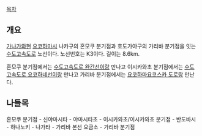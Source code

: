 [[목차]]
== 개요 ==
[[가나가와]]현 [[요코하마]]시 나카구의 혼모쿠 분기점과 호도가야구의 가리바 분기점을 잇는 [[수도고속도로]] 노선이다. 노선번호는 K3이다. 길이는 8.6km. 

혼모쿠 분기점에서는 [[수도고속도로 완간선]]이랑 만나고 이시카와초 분기점에서는 [[수도고속도로 요코하네선]]이랑 만나고 가리바 분기점에서는 [[요코하마요코스카 도로]]랑 만난다.

== 나들목 ==
혼모쿠 분기점 - 신야마시타 - 야마시타초 - 이시카와초/이시카와초 분기점 - 반도바시 - 하나노키 - 나가타 - 가리바 본선 요금소 - 가리바 분기점
